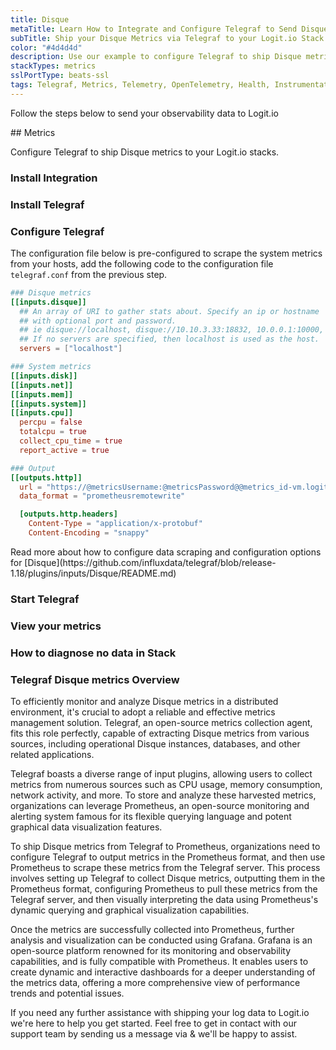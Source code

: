 ```yaml
---
title: Disque
metaTitle: Learn How to Integrate and Configure Telegraf to Send Disque Metrics
subTitle: Ship your Disque Metrics via Telegraf to your Logit.io Stack
color: "#4d4d4d"
description: Use our example to configure Telegraf to ship Disque metrics to your Logit.io stacks.
stackTypes: metrics
sslPortType: beats-ssl
tags: Telegraf, Metrics, Telemetry, OpenTelemetry, Health, Instrumentation, Disque, Prometheus, In-Memory Database
---
```


Follow the steps below to send your observability data to Logit.io

<Steps>
  ## Metrics

  Configure Telegraf to ship Disque metrics to your Logit.io stacks.
  
  ### Install Integration
  <InstallIntegration/>

  ### Install Telegraf

  <InstallTelegraf />

  ### Configure Telegraf

  The configuration file below is pre-configured to scrape the system metrics from your hosts, add the following code to the configuration file `telegraf.conf` from the previous step.

  ```toml copy showLineNumbers /@metricsUsername/ /@metricsPassword/ /@metrics_id/ /@vmAgentPort/
  ### Disque metrics
  [[inputs.disque]]  
    ## An array of URI to gather stats about. Specify an ip or hostname
    ## with optional port and password.
    ## ie disque://localhost, disque://10.10.3.33:18832, 10.0.0.1:10000, etc.
    ## If no servers are specified, then localhost is used as the host.
    servers = ["localhost"]

  ### System metrics
  [[inputs.disk]]
  [[inputs.net]]
  [[inputs.mem]]
  [[inputs.system]]
  [[inputs.cpu]]
    percpu = false
    totalcpu = true
    collect_cpu_time = true
    report_active = true

  ### Output
  [[outputs.http]]
    url = "https://@metricsUsername:@metricsPassword@@metrics_id-vm.logit.io:@vmAgentPort/api/v1/write"
    data_format = "prometheusremotewrite"

    [outputs.http.headers]
      Content-Type = "application/x-protobuf"
      Content-Encoding = "snappy"
  ```

  <Callout type="info">
    Read more about how to configure data scraping and configuration options for [Disque](https://github.com/influxdata/telegraf/blob/release-1.18/plugins/inputs/Disque/README.md)
  </Callout>

  ### Start Telegraf

  <StartTelegraf />

  ### View your metrics
  <LaunchStack source="Disque_Metrics_via_Telegraf" utmMedium="metrics" utmCampaign="telegraf-Disque-metrics" />

  ### How to diagnose no data in Stack

  <DiagnoseNoData />

</Steps>

### Telegraf Disque metrics Overview

To efficiently monitor and analyze Disque metrics in a distributed environment, it's crucial to adopt a reliable and effective metrics management 
solution. Telegraf, an open-source metrics collection agent, fits this role perfectly, capable of extracting Disque metrics from various sources, 
including operational Disque instances, databases, and other related applications.

Telegraf boasts a diverse range of input plugins, allowing users to collect metrics from numerous sources such as CPU usage, memory consumption, 
network activity, and more. To store and analyze these harvested metrics, organizations can leverage Prometheus, an open-source monitoring and 
alerting system famous for its flexible querying language and potent graphical data visualization features.

To ship Disque metrics from Telegraf to Prometheus, organizations need to configure Telegraf to output metrics in the Prometheus format, and then 
use Prometheus to scrape these metrics from the Telegraf server. This process involves setting up Telegraf to collect Disque metrics, outputting 
them in the Prometheus format, configuring Prometheus to pull these metrics from the Telegraf server, and then visually interpreting the data 
using Prometheus's dynamic querying and graphical visualization capabilities.

Once the metrics are successfully collected into Prometheus, further analysis and visualization can be conducted using Grafana. Grafana is an 
open-source platform renowned for its monitoring and observability capabilities, and is fully compatible with Prometheus. It enables users to 
create dynamic and interactive dashboards for a deeper understanding of the metrics data, offering a more comprehensive view of performance trends 
and potential issues.

If you need any further assistance with shipping your log data to Logit.io we're here to help you get started. Feel free to get in contact with 
our support team by sending us a message via <IntercomButton text="live chat" /> & we'll be happy to assist.
